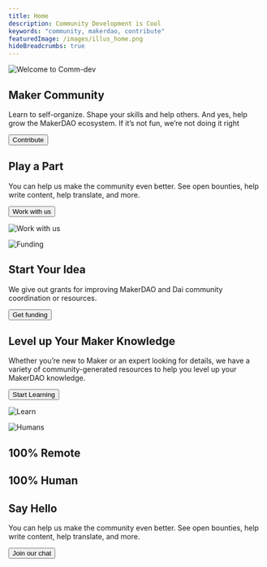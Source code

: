 ```yaml
---
title: Home
description: Community Development is Cool
keywords: "community, makerdao, contribute"
featuredImage: /images/illus_home.png
hideBreadcrumbs: true
---
```


<InfoBlock>

![Welcome to Comm-dev](/images/illus_home.png)

<Box>

## Maker Community

Learn to self-organize. Shape your skills and help others. And yes, help grow the MakerDAO ecosystem. If it’s not fun, we’re not doing it right

<Button to="/work_with_us/">Contribute</Button>

</Box>

</InfoBlock>

<InfoBlock>

<Box>

## Play a Part

You can help us make the community even better. See open bounties, help write content, help translate, and more.

<Button to="/work_with_us/">Work with us</Button>

</Box>

![Work with us](/images/illus_work.png)

</InfoBlock>

<InfoBlock>

![Funding](/images/illus_funding.png)

<Box>

## Start Your Idea

We give out grants for improving MakerDAO and Dai community coordination or resources.

<Button to="/funding/">Get funding</Button>

</Box>

</InfoBlock>

<InfoBlock>

<Box>

## Level up Your Maker Knowledge

Whether you’re new to Maker or an expert looking for details, we have a variety of community-generated resources to help you level up your MakerDAO knowledge.

<Button to="/learn/">Start Learning</Button>

</Box>

![Learn](/images/illus_learn.png)

</InfoBlock>

<InfoBlock>

![Humans](/images/humans-of-makerdao.png)

<Box>

## 100% Remote
## 100% Human
## Say Hello

You can help us make the community even better. See open bounties, help write content, help translate, and more.

<Button to="https://chat.makerdao.com/channel/community-development" Icon name="rocketchat">Join our chat</Button>

</Box>

</InfoBlock>
